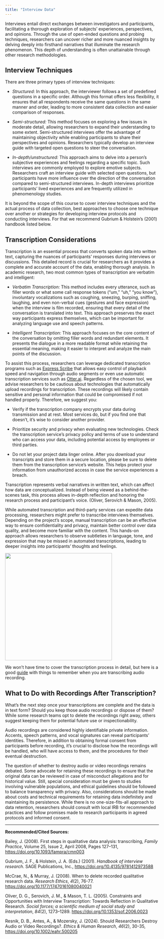 ```yaml
---
title: "Interview Data"
---
```


Interviews entail direct exchanges between investigators and participants, facilitating a thorough exploration of subjects' experiences, perspectives, and opinions. Through the use of open-ended questions and probing techniques, researchers can uncover richer and more nuanced insights by delving deeply into firsthand narratives that illuminate the research phenomenon. This depth of understanding is often unattainable through other research methodologies.

## Interview Techniques

There are three primary types of interview techniques:

-   *Structured:* In this approach, the interviewer follows a set of predefined questions in a specific order. Although this format offers less flexibility, it ensures that all respondents receive the same questions in the same manner and order, leading to more consistent data collection and easier comparison of responses.

-   *Semi-structured:* This method focuses on exploring a few issues in moderate detail, allowing researchers to expand their understanding to some extent. Semi-structured interviews offer the advantage of maintaining objectivity while enabling participants to share their perspectives and opinions. Researchers typically develop an interview guide with targeted open questions to steer the conversation.

-   *In-depth/unstructured:* This approach aims to delve into a person's subjective experiences and feelings regarding a specific topic. Such interviews are commonly employed to explore emotive subjects. Researchers craft an interview guide with selected open questions, but participants have more influence over the direction of the conversation compared to semi-structured interviews. In-depth interviews prioritize participants' lived experiences and are frequently utilized in phenomenology studies.

It is beyond the scope of this course to cover interview techniques and the actual process of data collection, best approaches to choose one technique over another or strategies for developing interview protocols and conducting interviews. For that we recommend Gubrium & Holstein's (2001) handbook listed below.

## Transcription Considerations

Transcription is an essential process that converts spoken data into written text, capturing the nuances of participants’ responses during interviews or discussions. This detailed record is crucial for researchers as it provides a complete and accurate account of the data, enabling thorough analysis. In academic research, two most common types of transcription are verbatim and intelligent:

-   *Verbatim Transcription:* This method includes every utterance, such as filler words or what some call response tokens (“um,” “uh,” “you know”), involuntary vocalizations such as coughing, sneezing, burping, sniffing, laughing, and even non-verbal cues (gestures and face expression) when the interview is film recorded, ensuring that every detail of the conversation is translated into text. This approach preserves the exact way participants express themselves, which can be important for analyzing language use and speech patterns.

-   *Intelligent Transcription:* This approach focuses on the core content of the conversation by omitting filler words and redundant elements. It presents the dialogue in a more readable format while retaining the essential meaning, making it easier to interpret and analyze the main points of the discussion.

To assist this process, researchers can leverage dedicated transcription programs such as [Express Scribe](https://www.nch.com.au/scribe/index.html?ns=true&kw=express%20scribe&m=e&d=c&c=692007039289&ag=1367072385&gad_source=1&gclid=Cj0KCQjw2ou2BhCCARIsANAwM2GY4db0uKnr067lx7WaZTzm7rSO6fyH3a799j3g5kNeQZkCqj843F0aAoocEALw_wcB) that allows easy control of playback speed and navigation through audio segments or even use automatic transcription services such as [Otter.ai](https://otter.ai). Regardless of the chosen tool, we advise researchers to be cautious about technologies that automatically upload recordings for transcription. These recordings will likely contain sensitive and personal information that could be compromised if not handled properly. Therefore, we suggest you:

-   Verify if the transcription company encrypts your data during transmission and at rest. Most services do, but if you find one that doesn’t, it’s wise to consider another provider.

-   Prioritize security and privacy when evaluating new technologies. Check the transcription service's privacy policy and terms of use to understand who can access your data, including potential access by employees or third parties.

-   Do not let your project data linger online. After you download your transcripts and store them in a secure location, please be sure to delete them from the transcription service's website. This helps protect your information from unauthorized access in case the service experiences a breach.

Transcription represents verbal narratives in written text, which can affect how data are conceptualized. Instead of being viewed as a behind-the-scenes task, this process allows in-depth reflection and honoring the research process and participant’s voice. (Oliver, Serovich & Mason, 2005).

While automated transcription and third-party services can expedite data processing, researchers might prefer to transcribe interviews themselves. Depending on the project's scope, manual transcription can be an effective way to ensure confidentiality and privacy, maintain better control over data quality, and become more familiar with the content. This hands-on approach allows researchers to observe subtleties in language, tone, and expression that may be missed in automated transcriptions, leading to deeper insights into participants' thoughts and feelings.

![](images/transcription.png){width="350"}

We won't have time to cover the transcription process in detail, but here is a good [guide](https://www.msvu.ca/wp-content/uploads/2020/05/GuideTranscribing.pdf) with things to remember when you are transcribing audio recording.

## What to Do with Recordings After Transcription?

What's the next step once your transcriptions are complete and the data is in text form? Should you keep those audio recordings or dispose of them? While some research teams opt to delete the recordings right away, others suggest keeping them for potential future use or inspectionability.

Audio recordings are considered highly identifiable private information. Accents, speech patterns, and vocal signatures can reveal participants' identities. Therefore, in addition to obtaining formal consent from participants before recording, it's crucial to disclose how the recordings will be handled, who will have access to them, and the procedures for their eventual destruction.

The question of whether to destroy audio or video recordings remains debated. Some advocate for retaining these recordings to ensure that the original data can be reviewed in case of misconduct allegations and for historical value. Still, special consideration must be given to studies involving vulnerable populations, and ethical guidelines should be followed to balance transparency with privacy. Also, considerations should be made about costs and technical requirements for retaining data indefinitely and maintaining its persistence. While there is no one-size-fits-all approach to data retention, researchers should consult with local IRB for recommended practices and follow promises made to research participants in agreed protocols and informed consent.

------------------------------------------------------------------------

**Recommended/Cited Sources:**

Bailey, J. (2008). First steps in qualitative data analysis: transcribing, *Family Practice*, Volume 25, Issue 2, April 2008, Pages 127–131, <https://doi.org/10.1093/fampra/cmn003>

Gubrium, J. F., & Holstein, J. A. (Eds.) (2001). *Handbook of interview research*. SAGE Publications, Inc., <https://doi.org/10.4135/9781412973588>

McCrae, N., & Murray, J. (2008). When to delete recorded qualitative research data. *Research Ethics*, *4*(2), 76-77. <https://doi.org/10.1177/17470161080040021>

Oliver, D. G., Serovich, J. M., & Mason, T. L. (2005). Constraints and Opportunities with Interview Transcription: Towards Reflection in Qualitative Research. *Social forces; a scientific medium of social study and interpretation*, *84*(2), 1273–1289. <https://doi.org/10.1353/sof.2006.0023>

Resnik, D. B., Antes, A., & Mozersky, J. (2024). Should Researchers Destroy Audio or Video Recordings?. *Ethics & Human Research*, *46*(2), 30-35, [https://doi.org/](https://doi.org/10.1093/fampra/cmn003){.uri}[10.1002/eahr.500205](https://doi.org/10.1002/eahr.500205 "Link to external resource: 10.1002/eahr.500205")
